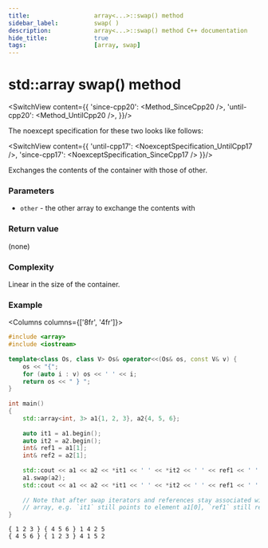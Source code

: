 ```yaml
---
title:					array<...>::swap() method
sidebar_label:			swap( )
description:			array<...>::swap() method C++ documentation
hide_title:				true
tags:					[array, swap]
---
```




<!----------------- Codes ---------------------->

<!-- swap() -->


# std::array swap() method

<SwitchView content={{
    'since-cpp20': <Method_SinceCpp20 />,
    'until-cpp20': <Method_UntilCpp20 />,
}}/>

The noexcept specification for these two looks like follows:

<SwitchView content={{
    'until-cpp17': <NoexceptSpecification_UntilCpp17 />,
    'since-cpp17': <NoexceptSpecification_SinceCpp17 />
}}/>

Exchanges the contents of the container with those of other.

### Parameters

 - `other` - the other array to exchange the contents with

### Return value

(none)

### Complexity

Linear in the size of the container.

### Example

<Columns columns={['8fr', '4fr']}>
<div>

```cpp
#include <array>
#include <iostream>
 
template<class Os, class V> Os& operator<<(Os& os, const V& v) {
    os << "{";
    for (auto i : v) os << ' ' << i;
    return os << " } ";
}
 
int main()
{
    std::array<int, 3> a1{1, 2, 3}, a2{4, 5, 6};
 
    auto it1 = a1.begin();
    auto it2 = a2.begin();
    int& ref1 = a1[1];
    int& ref2 = a2[1];
 
    std::cout << a1 << a2 << *it1 << ' ' << *it2 << ' ' << ref1 << ' ' << ref2 << '\n';
    a1.swap(a2);
    std::cout << a1 << a2 << *it1 << ' ' << *it2 << ' ' << ref1 << ' ' << ref2 << '\n';
 
    // Note that after swap iterators and references stay associated with their original
    // array, e.g. `it1` still points to element a1[0], `ref1` still refers to a1[1].
}
```

</div>
<div>

```plaintext title="Possible output"
{ 1 2 3 } { 4 5 6 } 1 4 2 5
{ 4 5 6 } { 1 2 3 } 4 1 5 2
```

</div>
</Columns>